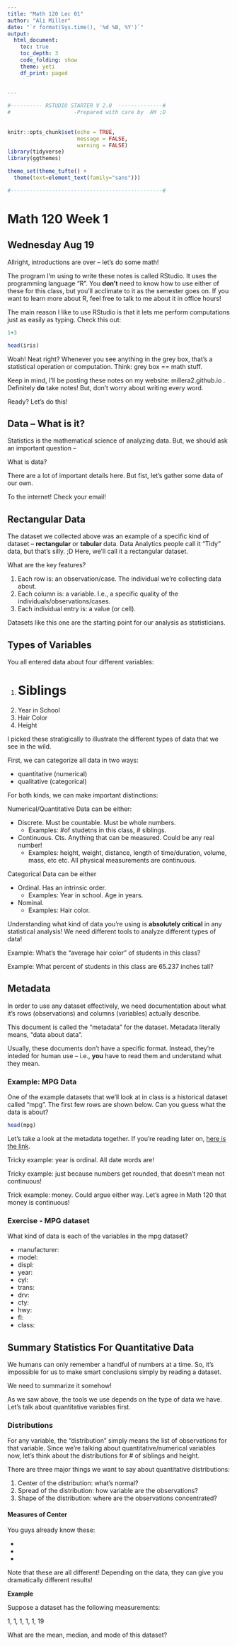 ```yaml
---
title: "Math 120 Lec 01"
author: "Ali Miller"
date: "`r format(Sys.time(), '%d %B, %Y')`"
output: 
  html_document:
    toc: true
    toc_depth: 3
    code_folding: show
    theme: yeti
    df_print: paged
  
  
---
```


```r

#---------- RSTUDIO STARTER V 2.0  --------------#
#                    -Prepared with care by  AM ;D
                
                                                                          
knitr::opts_chunk$set(echo = TRUE, 
                      message = FALSE, 
                      warning = FALSE)      
library(tidyverse)                
library(ggthemes)                    

theme_set(theme_tufte() +                                     
  theme(text=element_text(family="sans")))  

#------------------------------------------------#
```


# Math 120 Week 1

## Wednesday Aug 19

Allright, introductions are over -- let's do some math!

The program I'm using to write these notes is called RStudio.  It uses the programming language "R".  You **don't** need to know how to use either of these for this class, but you'll acclimate to it as the semester goes on.  If you want to learn more about R, feel free to talk to me about it in office hours!  

The main reason I like to use RStudio is that it lets me perform computations just as easily as typing.  Check this out:


```r
1+3
```



```r
head(iris)
```











Woah!  Neat right?  Whenever you see anything in the grey box, that's a statistical operation or computation.  Think:  grey box == math stuff.

Keep in mind, I'll be posting these notes on my website:  millera2.github.io .  Definitely **do** take notes!  But, don't worry about writing every word.  

Ready?  Let's do this!












## Data -- What is it?

Statistics is the mathematical science of analyzing data.  But, we should ask an important question --

What is data?

There are a lot of important details here.  But fist, let's gather some data of our own.

To the internet!  Check your email!















## Rectangular Data

The dataset we collected above was an example of a specific kind of dataset -- **rectangular** or **tabular** data.  Data Analytics people call it "Tidy" data, but that's silly.  ;D  Here, we'll call it a rectangular dataset.

What are the key features?

1)  Each row is: an observation/case.  The individual we're collecting data about.
2)  Each column is: a variable.  I.e., a specific quality of the individuals/observations/cases.
3)  Each individual entry is: a value (or cell).

Datasets like this one are the starting point for our analysis as statisticians.  















## Types of Variables

You all entered data about four different variables:

1) # Siblings
2) Year in School
3) Hair Color
4) Height

I picked these stratigically to illustrate the different types of data that we see in the wild.  

First, we can categorize all data in two ways:

- quantitative (numerical)
- qualitative (categorical)













For both kinds, we can make important distinctions:

Numerical/Quantitative Data can be either:

- Discrete.  Must be countable.  Must be whole numbers.
  - Examples: #of studetns in this class, # siblings.
- Continuous.  Cts.  Anything that can be measured.  Could be any real number!
  - Examples: height, weight, distance, length of time/duration, volume, mass, etc etc.  All physical measurements are continuous.
  
  
  
  
  
  
  
  
Categorical Data can be either

- Ordinal.  Has an intrinsic order.  
  - Examples: Year in school.  Age in years.  
- Nominal.  
  - Examples: Hair color.  
  
  
  
  

  
  
  
  
  
  
  
Understanding what kind of data you're using is **absolutely critical** in any statistical analysis!  We need different tools to analyze different types of data!

Example:  What's the "average hair color" of students in this class?

Example:  What percent of students in this class are 65.237 inches tall?













## Metadata

In order to use any dataset effectively, we need documentation about what it's rows (observations) and columns (variables) actually describe.

This document is called the "metadata" for the dataset.  Metadata literally means, "data about data".

Usually, these documents don't have a specific format.  Instead, they're inteded for human use -- i.e., **you** have to read them and understand what they mean.













### Example: MPG Data

One of the example datasets that we'll look at in class is a historical dataset called "mpg".  The first few rows are shown below.  Can you guess what the data is about?

```r
head(mpg)
```











Let's take a look at the metadata together.  If you're reading later on, [here is the link](https://ggplot2.tidyverse.org/reference/mpg.html).



Tricky example:  year is ordinal.  All date words are!

Tricky example:  just because numbers get rounded, that doesn't mean not continuous!

Trick example:  money.  Could argue either way.  Let's agree in Math 120 that money is continuous!










### Exercise - MPG dataset

What kind of data is each of the variables in the mpg dataset?

- manufacturer:
- model:      
- displ:      
- year:        
- cyl:         
- trans:      
- drv:         
- cty:         
- hwy:        
- fl:         
- class:      










## Summary Statistics For Quantitative Data

We humans can only remember a handful of numbers at a time.  So, it's impossible for us to make smart conclusions simply by reading a dataset.

We need to summarize it somehow!

As we saw above, the tools we use depends on the type of data we have.  Let's talk about quantitative variables first.












### Distributions

For any variable, the "distribution" simply means the list of observations for that variable.  Since we're talking about quantitative/numerical variables now, let's think about the distributions for # of siblings and height.

There are three major things we want to say about quantitative distributions:

1) Center of the distribution:  what's normal?
2) Spread of the distribution:  how variable are the observations?
3) Shape of the distribution: where are the observations concentrated?












#### Measures of Center

You guys already know these:

- 
- 
- 


Note that these are all different!  Depending on the data, they can give you dramatically different results!
















**Example**

Suppose a dataset has the following measurements:

1, 1, 1, 1, 1, 19

What are the mean, median, and mode of this dataset?


















